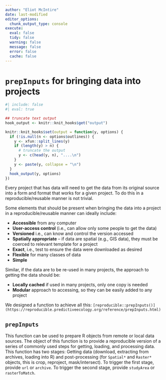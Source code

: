 ```yaml
---
author: "Eliot McIntire"
date: last-modified
editor_options:
  chunk_output_type: console
execute:
  eval: false
  tidy: false
  warning: false
  message: false
  error: false
  cache: false
---
```


# `prepInputs` for bringing data into projects

```r
#| include: false
#| eval: true

## truncate text output
hook_output <- knitr::knit_hooks$get("output")

knitr::knit_hooks$set(output = function(y, options) {
  if (!is.null(n <- options$outlines)) {
    y <- xfun::split_lines(y)
    if (length(y) > n) {
      # truncate the output
      y <- c(head(y, n), "....\n")
    }
    y <- paste(y, collapse = "\n")
  }
  hook_output(y, options)
})

```

Every project that has data will need to get the data from its original source into a form and format that works for a given project. To do this in a reproducible/reusable manner is not trivial. 

Some elements that should be present when bringing the data into a project in a reproducible/reusable manner can ideally include:

- **Accessible** from any computer
- **User-access control** (i.e., can allow only some people to get the data)
- **Versioned** i.e., can know and control the version accessed
- **Spatially appropriate** -- if data are spatial (e.g., GIS data), they must be coerced to relevant template for a project
- **Exact**, i.e., test to ensure the data were downloaded as desired
- **Flexible** for many classes of data
- **Simple**

Similar, if the data are to be re-used in many projects, the approach to getting the data should be:

- **Locally cached** if used in many projects, only one copy is needed
- **Modular** approach to accessing, so they can be easily added to any project

We designed a function to achieve all this: `[reproducible::prepInputs()](https://reproducible.predictiveecology.org/reference/prepInputs.html)`

## `prepInputs`

This function can be used to prepare R objects from remote or local data sources.
The object of this function is to provide a reproducible version of
a series of commonly used steps for getting, loading, and processing data.
This function has two stages: Getting data (download, extracting from archives,
loading into R) and post-processing (for `Spatial*` and `Raster*`
objects, this is crop, reproject, mask/intersect).
To trigger the first stage, provide `url` or `archive`.
To trigger the second stage, provide `studyArea` or `rasterToMatch`.
